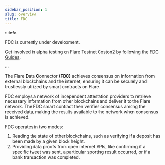 ```yaml
---
sidebar_position: 1
slug: overview
title: FDC
---
```


:::info

FDC is currently under development.

Get involved in alpha testing on Flare Testnet Coston2 by following the [FDC Guides](/category/fdc-guides).

:::

The **F**lare **D**ata **C**onnector **(FDC)** achieves consensus on information from external blockchains and the internet, ensuring it can be securely and trustlessly utilized by smart contracts on Flare.

FDC employs a network of independent attestation providers to retrieve necessary information from other blockchains and deliver it to the Flare network. The FDC smart contract then verifies consensus among the received data, making the results available to the network when consensus is achieved.

FDC operates in two modes:

1. Reading the state of other blockchains, such as verifying if a deposit has been made by a given block height.
2. Providing data proofs from open internet APIs, like confirming if a specific tweet was sent, a particular sporting result occurred, or if a bank transaction was completed.
